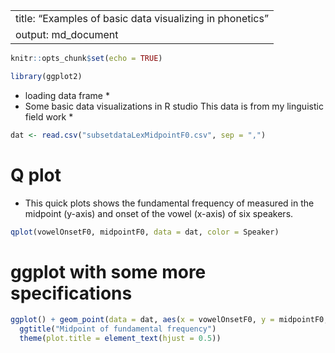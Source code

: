 
---
title: "Examples of basic data visualizing in phonetics"
output: md_document
---


```r
knitr::opts_chunk$set(echo = TRUE)
```

```r
library(ggplot2)
```

* loading data frame *
* Some basic data visualizations in R studio
This data is from my linguistic field work *

```r
dat <- read.csv("subsetdataLexMidpointF0.csv", sep = ",")

```

# Q plot
* This quick plots shows the fundamental frequency of measured in the midpoint (y-axis) and onset of the vowel (x-axis) of six speakers.
```r
qplot(vowelOnsetF0, midpointF0, data = dat, color = Speaker)

```

# ggplot with some more specifications
```r
ggplot() + geom_point(data = dat, aes(x = vowelOnsetF0, y = midpointF0, shape = Speaker)) +
  ggtitle("Midpoint of fundamental frequency")
  theme(plot.title = element_text(hjust = 0.5))

```
